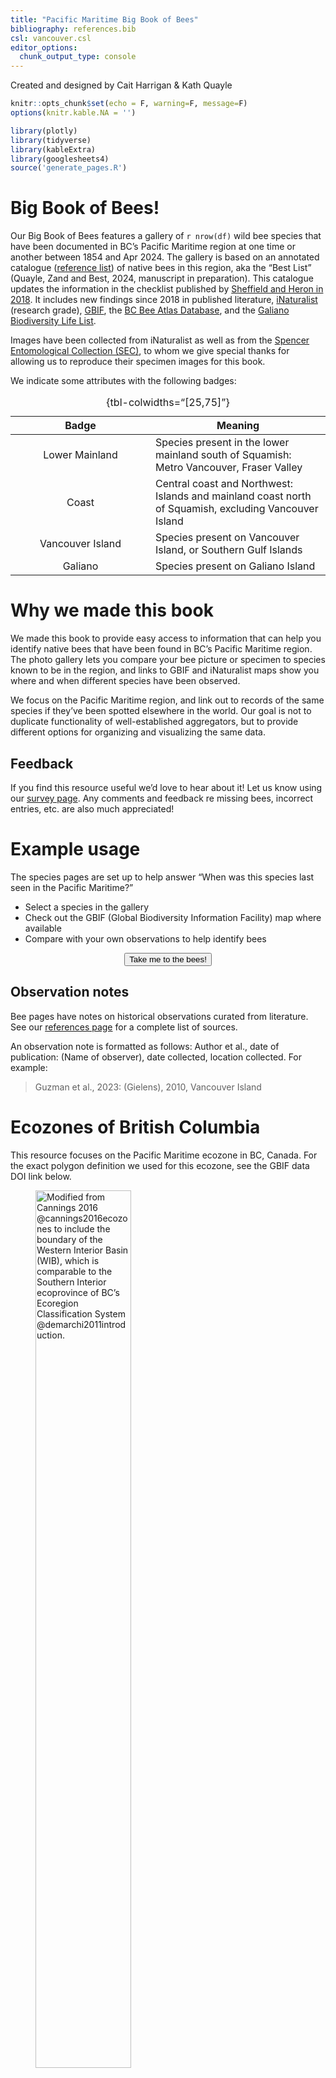 ```yaml
---
title: "Pacific Maritime Big Book of Bees"
bibliography: references.bib
csl: vancouver.csl
editor_options: 
  chunk_output_type: console
---
```


Created and designed by Cait Harrigan & Kath Quayle

```r
knitr::opts_chunk$set(echo = F, warning=F, message=F)
options(knitr.kable.NA = '')

library(plotly)
library(tidyverse)
library(kableExtra)
library(googlesheets4)
source('generate_pages.R')

```

# Big Book of Bees!

Our Big Book of Bees features a gallery of `r nrow(df)` wild bee species that have been documented in BC’s Pacific Maritime region at one time or another between 1854 and Apr 2024. The gallery is based on an annotated catalogue ([reference list](/references.html)) of native bees in this region, aka the “Best List” (Quayle, Zand and Best, 2024, manuscript in preparation). This catalogue updates the information in the checklist published by [Sheffield and Heron in 2018](https://journal.entsocbc.ca/index.php/journal/article/view/1001). It includes new findings since 2018 in published literature, [iNaturalist](https://www.inaturalist.org/) (research grade), [GBIF](https://www.gbif.org/), the [BC Bee Atlas Database](https://www.bcnativebees.org/bc-bee-atlas), and the [Galiano Biodiversity Life List](https://biogaliano.org/taxa/). 

Images have been collected from iNaturalist as well as from the [Spencer Entomological Collection (SEC)](https://www.zoology.ubc.ca/entomology/), to whom we give special thanks for allowing us to reproduce their specimen images for this book.


We indicate some attributes with the following badges:

|                  Badge                  | Meaning                                                                                               |
|:------------------------------:|----------------------------------------|
| [Lower Mainland]{.lower-mainland-badge} | Species present in the lower mainland south of Squamish: Metro Vancouver, Fraser Valley               |
|          [Coast]{.coast-badge}          | Central coast and Northwest: Islands and mainland coast north of Squamish, excluding Vancouver Island |
|    [Vancouver Island]{.vanc-isl-badge}    | Species present on Vancouver Island, or Southern Gulf Islands                                         |
|         [Galiano]{.gali-badge}          | Species present on Galiano Island                                                                     |

: {tbl-colwidths="\[25,75\]"}

# Why we made this book

We made this book to provide easy access to information that can help you identify native bees that have been found in BC’s Pacific Maritime region. The photo gallery lets you compare your bee picture or specimen to species known to be in the region, and links to GBIF and iNaturalist maps show you where and when different species have been observed.

We focus on the Pacific Maritime region, and link out to records of the same species if they've been spotted elsewhere in the world. Our goal is not to duplicate functionality of well-established aggregators, but to provide different options for organizing and visualizing the same data.

::: {.callout-note icon="false"}
# Feedback

If you find this resource useful we'd love to hear about it! Let us know using our [survey page](https://forms.gle/WQtfTvAeJDGKkrP37). Any comments and feedback re missing bees, incorrect entries, etc. are also much appreciated!
:::

# Example usage

The species pages are set up to help answer "When was this species last seen in the Pacific Maritime?"

-   Select a species in the gallery
-   Check out the GBIF (Global Biodiversity Information Facility) map where available
-   Compare with your own observations to help identify bees

<center><a href="gallery.html"><button type="button" class="btn btn-secondary">Take me to the bees! <i class="fa-solid fa-arrow-right"></i> </button></a></center>

## Observation notes

Bee pages have notes on historical observations curated from literature. See our [references page](references.html) for a complete list of sources.

An observation note is formatted as follows: Author et al., date of publication: (Name of observer), date collected, <span class="hl-place-name">location collected</span>. For example:

> Guzman et al., 2023: (Gielens), 2010, <span class="hl-place-name">Vancouver Island</span>

# Ecozones of British Columbia

This resource focuses on the Pacific Maritime ecozone in BC, Canada. For the exact polygon definition we used for this ecozone, see the GBIF data DOI link below.

![Modified from Cannings 2016 @cannings2016ecozones to include the boundary of the Western Interior Basin (WIB), which is comparable to the Southern Interior ecoprovince of BC’s Ecoregion Classification System @demarchi2011introduction.](files/ecozones.png){width="60%" float="center" fig_alt="Map of BC shaded to show ecozones. Pacific maritime is highlighted on the west coast of BC, Canada"}


See the [Ecozones Framework of Canada](http://www.ecozones.ca) for more information.

# Bee families in the Pacific Maritime

These maps show observations from GBIF for bee families in the Pacific Maritime. Double click any genus to isolate it on the map. Several historical datasets are represented in our GBIF data, [downloaded September 12th 2024](https://doi.org/10.15468/dl.v6ttrj).

```r
map_plot <- function(df){
  df %>%
    filter(!is.na(Species))%>%
    mutate(Year=ifelse(Year<2015, 'Before 2015', Year)) %>% 
    mutate(Year = ordered(Year, levels = c('Before 2015', 2015:year(ymd(today()))))) %>%
  complete(Year, Genus) %>% 
  plot_ly() %>%
  add_trace(
    lat = ~lat, lon =~lon,
    mode = 'markers', 
    type = 'scattermapbox',
    frame= ~Year,
    color = ~Genus,
    text = ~paste('Species:', Genus, Species, '\nObserved:', stamp("March 1, 1999")(date)),
    size=10,
    colors='Paired'
  ) %>%
  layout(mapbox = list(
    style = 'carto-positron', show_legend = T,
    #zoom=7, center = list(lon = -123, lat = 49)))
    zoom=3.5, center = list(lon = -127, lat = 52)),
    title = 'GBIF observations') %>%
    return()
}
```

::: panel-tabset
## Andrenidae

```r
gbif %>%
  filter(family == 'Andrenidae') %>%
  map_plot()
```

## Apidae

```r
gbif %>%
  filter(family == 'Apidae') %>%
  map_plot()
```

## Colletidae

```r
gbif %>%
  filter(family == 'Colletidae') %>%
  map_plot()
```

## Halictidae

```r
gbif %>%
  filter(family == 'Halictidae') %>%
  map_plot()
```

## Megachilidae

```r
gbif %>%
  filter(family == 'Megachilidae') %>%
  map_plot()
```

## Melittidae

```r
gbif %>%
  filter(family == 'Melittidae') %>%
  map_plot()
```
:::


# Family coverage

```r
gbif %>%
  filter(!is.na(Species)) %>%
  group_by(family, Species) %>% 
  summarize(n()) %>%
  group_by(family) %>% 
  summarize(gbif=n()) %>%
  rename(Family=family) %>%
  merge(df %>%
    filter(!is.na(Species)) %>%
    group_by(Family) %>% 
    summarize(gallery=n())
  ) %>%
  pivot_longer(-c(Family)) %>%
  ggplot(aes(x = reorder(Family, value), y = value, fill=name)) + 
  geom_bar(stat='identity', position = 'dodge') +
  ggpubr::theme_pubr() +
  coord_flip() + 
  scale_fill_manual(values = c('#376D61', 'grey70'), labels = c("Bee Gallery", "GBIF")) + 
  labs(y = 'Count', x = 'Family', fill='Collection')

```

Last updated: `r now()`


